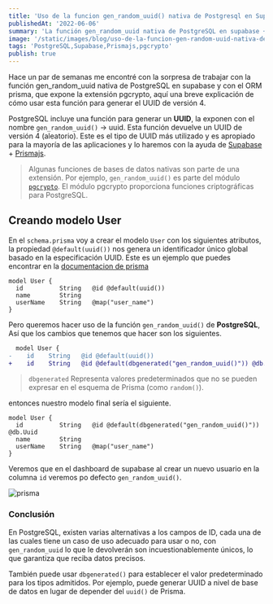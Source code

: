 ```yaml
---
title: 'Uso de la funcion gen_random_uuid() nativa de Postgresql en Supabase + Prismajs'
publishedAt: '2022-06-06'
summary: 'La función gen_random_uuid nativa de PostgreSQL en supabase + ORM prisma'
image: '/static/images/blog/uso-de-la-funcion-gen-random-uuid-nativa-de-postgresql-en-supabase-prismajs/preview.jpeg'
tags: 'PostgreSQL,Supabase,Prismajs,pgcrypto'
publish: true
---
```


Hace un par de semanas me encontré con la sorpresa de trabajar con la función gen_random_uuid nativa de PostgreSQL en supabase y con el ORM prisma, que expone la extensión pgcrypto, aquí una breve explicación de cómo usar esta función para generar el UUID de versión 4.

PostgreSQL incluye una función para generar un **UUID**, la exponen con el nombre `gen_random_uuid()` → uuid. Esta función devuelve un UUID de versión 4 (aleatorio). Este es el tipo de UUID más utilizado y es apropiado para la mayoría de las aplicaciones y lo haremos con la ayuda de
[Supabase](https://supabase.com/) + [Prismajs](https://www.prisma.io/).

> Algunas funciones de bases de datos nativas son parte de una extensión. Por ejemplo, `gen_random_uuid()` es parte del módulo [`pgcrypto`](https://www.postgresql.org/docs/10/pgcrypto.html). El módulo pgcrypto proporciona funciones criptográficas para PostgreSQL.

## Creando modelo User

En el `schema.prisma` voy a crear el modelo `User` con los siguientes atributos, la propiedad `@default(uuid())` nos genera un identificador único global basado en la especificación UUID. Este es un ejemplo que puedes encontrar en la [documentacion de prisma](https://www.prisma.io/docs/reference/api-reference/prisma-schema-reference#uuid)

```prisma /uuid()/#s title="schema.prisma"
model User {
  id          String   @id @default(uuid())
  name        String
  userName    String   @map("user_name")
}
```

Pero queremos hacer uso de la función `gen_random_uuid()` de **PostgreSQL**, Así que los cambios que tenemos que hacer son los siguientes.

```diff
  model User {
-    id    String   @id @default(uuid())
+    id    String   @id @default(dbgenerated("gen_random_uuid()")) @db.Uuid
```

> `dbgenerated` Representa valores predeterminados que no se pueden expresar en el esquema de Prisma (como `random()`).

entonces nuestro modelo final sería el siguiente.

```prisma /"gen_random_uuid()"/#i title="schema.prisma"
model User {
  id          String   @id @default(dbgenerated("gen_random_uuid()")) @db.Uuid
  name        String
  userName    String   @map("user_name")
}
```

Veremos que en el dashboard de supabase al crear un nuevo usuario en la columna `id` veremos po defecto `gen_random_uuid()`.

<Image
  alt="prisma"
  src="/static/images/blog/uso-de-la-funcion-gen-random-uuid-nativa-de-postgresql-en-supabase-prismajs/exmple_0.png"
  width={1024}
  height={500}
  quality="100"
/>

### Conclusión

En PostgreSQL, existen varias alternativas a los campos de ID, cada una de las cuales tiene un caso de uso adecuado para usar o no, con `gen_random_uuid` lo que le devolverán son incuestionablemente únicos, lo que garantiza que reciba datos precisos.

También puede usar `dbgenerated()` para establecer el valor predeterminado para los tipos admitidos. Por ejemplo, puede generar UUID a nivel de base de datos en lugar de depender del `uuid()` de Prisma.
